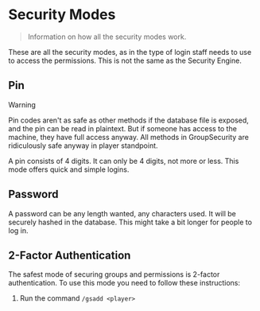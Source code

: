 # Security Modes
> Information on how all the security modes work.

These are all the security modes, as in the type of login staff needs to use to access the permissions. This is not the same as the Security Engine.

## Pin
> [!WARNING]
>
> Pin codes aren't as safe as other methods if the database file is exposed, and the pin can be read in plaintext. But if someone has access to the machine, they have full access anyway. All methods in GroupSecurity are ridiculously safe anyway in player standpoint.

A pin consists of 4 digits. It can only be 4 digits, not more or less. This mode offers quick and simple logins.

## Password
A password can be any length wanted, any characters used. It will be securely hashed in the database. This might take a bit longer for people to log in.

## 2-Factor Authentication
The safest mode of securing groups and permissions is 2-factor authentication. To use this mode you need to follow these instructions:

1. Run the command `/gsadd <player>`